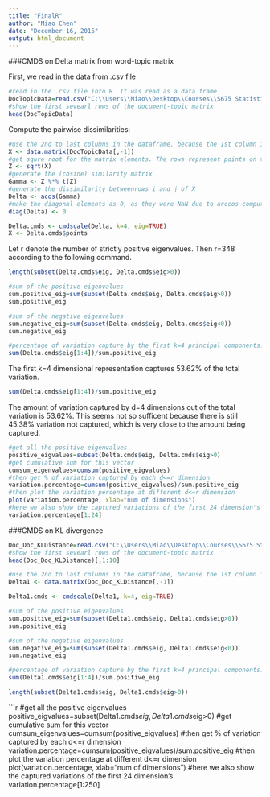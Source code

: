 ---
title: "FinalR"
author: "Miao Chen"
date: "December 16, 2015"
output: html_document
---

###CMDS on Delta matrix from word-topic matrix

First, we read in the data from .csv file

```{r}
#read in the .csv file into R. It was read as a data frame.
DocTopicData=read.csv("C:\\Users\\Miao\\Desktop\\Courses\\S675 Statistical Learning\\topics20.csv",header=TRUE)
#show the first sevearl rows of the document-topic matrix
head(DocTopicData)
```

Compute the pairwise dissimilarities:
```{r}
#use the 2nd to last columns in the dataframe, because the 1st column is the text file name; and then convert it to a Matrix, X.
X <- data.matrix(DocTopicData[,-1])
#get squre root for the matrix elements. The rows represent points on teh unit sphere.
Z <- sqrt(X) 
#generate the (cosine) similarity matrix
Gamma <- Z %*% t(Z)
#generate the dissimilarity betweenrows i and j of X
Delta <- acos(Gamma)
#make the diagonal elements as 0, as they were NaN due to arccos computation
diag(Delta) <- 0
```

```{r}
Delta.cmds <- cmdscale(Delta, k=4, eig=TRUE)
X <- Delta.cmds$points
```

Let r denote the number of strictly positive eigenvalues. Then r=348 according to the following command.
```{r}
length(subset(Delta.cmds$eig, Delta.cmds$eig>0))
```


```{r}
#sum of the positive eigenvalues
sum.positive_eig=sum(subset(Delta.cmds$eig, Delta.cmds$eig>0))
sum.positive_eig

#sum of the negative eigenvalues
sum.negative_eig=sum(subset(Delta.cmds$eig, Delta.cmds$eig<0))
sum.negative_eig

#percentage of variation capture by the first k=4 principal components:
sum(Delta.cmds$eig[1:4])/sum.positive_eig
```

The first k=4 dimensional representation captures 53.62% of the total variation.

```{r}
sum(Delta.cmds$eig[1:4])/sum.positive_eig
```

The amount of variation captured by d=4 dimensions out of the total variation is 53.62%. This seems not so sufficent because there is still 45.38% variation not captured, which is very close to the amount being captured. 

```{r}
#get all the positive eigenvalues
positive_eigvalues=subset(Delta.cmds$eig, Delta.cmds$eig>0)
#get cumulative sum for this vector
cumsum_eigenvalues=cumsum(positive_eigvalues)
#then get % of variation captured by each d<=r dimension
variation.percentage=cumsum(positive_eigvalues)/sum.positive_eig
#then plot the variation percentage at different d<=r dimension
plot(variation.percentage, xlab="num of dimensions")
#here we also show the captured variations of the first 24 dimension's 
variation.percentage[1:24]
```



###CMDS on KL divergence

```{r}
Doc_Doc_KLDistance=read.csv("C:\\Users\\Miao\\Desktop\\Courses\\S675 Statistical Learning\\final\\darwin-voyage\\KLs\\kl_dists20.csv",header=TRUE)
#show the first sevearl rows of the document-topic matrix
head(Doc_Doc_KLDistance)[,1:10]

#use the 2nd to last columns in the dataframe, because the 1st column is the text file name; and then convert it to a Matrix, X.
Delta1 <- data.matrix(Doc_Doc_KLDistance[,-1])

Delta1.cmds <- cmdscale(Delta1, k=4, eig=TRUE)

#sum of the positive eigenvalues
sum.positive_eig=sum(subset(Delta1.cmds$eig, Delta1.cmds$eig>0))
sum.positive_eig

#sum of the negative eigenvalues
sum.negative_eig=sum(subset(Delta1.cmds$eig, Delta1.cmds$eig<0))
sum.negative_eig

#percentage of variation capture by the first k=4 principal components:
sum(Delta1.cmds$eig[1:4])/sum.positive_eig
```

```{r}
length(subset(Delta1.cmds$eig, Delta1.cmds$eig>0))
```

```{r}
#get all the positive eigenvalues
positive_eigvalues=subset(Delta1.cmds$eig, Delta1.cmds$eig>0)
#get cumulative sum for this vector
cumsum_eigenvalues=cumsum(positive_eigvalues)
#then get % of variation captured by each d<=r dimension
variation.percentage=cumsum(positive_eigvalues)/sum.positive_eig
#then plot the variation percentage at different d<=r dimension
plot(variation.percentage, xlab="num of dimensions")
#here we also show the captured variations of the first 24 dimension's 
variation.percentage[1:250]

